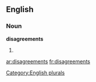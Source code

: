 
==English==

===Noun===
'''disagreements'''

# {{plural of|[[disagreement]]}}

[[Category:English plurals]]

[[ar:disagreements]]
[[fr:disagreements]]